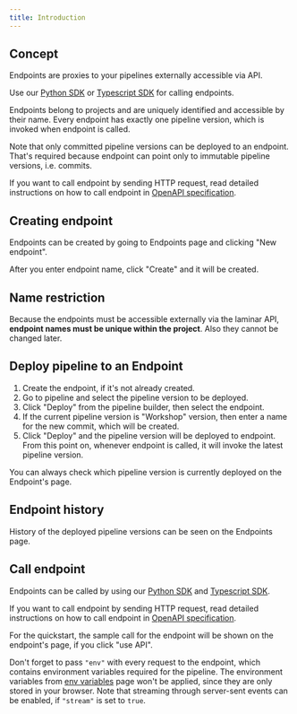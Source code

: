 ```yaml
---
title: Introduction
---
```


## Concept

Endpoints are proxies to your pipelines externally accessible via API.

Use our [Python SDK](https://github.com/lmnr-ai/lmnr-python) or [Typescript SDK](https://github.com/lmnr-ai/lmnr-ts) for calling endpoints.

Endpoints belong to projects and are uniquely identified and accessible by their name.
Every endpoint has exactly one pipeline version, which is invoked when endpoint is called.

Note that only committed pipeline versions can be deployed to an endpoint.
That's required because endpoint can point only to immutable pipeline versions, i.e. commits.

If you want to call endpoint by sending HTTP request, read detailed instructions on how to call endpoint in [OpenAPI specification](/api-reference/endpoint/endpoint_run).

## Creating endpoint

Endpoints can be created by going to Endpoints page and clicking "New endpoint".

After you enter endpoint name, click "Create" and it will be created.

## Name restriction

Because the endpoints must be accessible externally via the laminar API, **endpoint names must be unique within the project**. Also they cannot be changed later.

## Deploy pipeline to an Endpoint

1. Create the endpoint, if it's not already created.
1. Go to pipeline and select the pipeline version to be deployed.
1. Click "Deploy" from the pipeline builder, then select the endpoint.
1. If the current pipeline version is "Workshop" version, then enter a name for the new commit, which will be created.
1. Click "Deploy" and the pipeline version will be deployed to endpoint. From this point on, whenever endpoint is called, it will invoke the latest pipeline version.

You can always check which pipeline version is currently deployed on the Endpoint's page.

## Endpoint history

History of the deployed pipeline versions can be seen on the Endpoints page.

## Call endpoint

Endpoints can be called by using our [Python SDK](https://github.com/lmnr-ai/lmnr-python) and [Typescript SDK](https://github.com/lmnr-ai/lmnr-ts).

If you want to call endpoint by sending HTTP request, read detailed instructions on how to call endpoint in [OpenAPI specification](/api-reference/endpoint/endpoint_run).

For the quickstart, the sample call for the endpoint will be shown on the endpoint's page, if you click "use API".

Don't forget to pass `"env"` with every request to the endpoint, which contains environment variables required for the pipeline.
The environment variables from [env variables](/documentation/pipeline/env-variables) page won't be applied, since they are only stored in your browser.
Note that streaming through server-sent events can be enabled, if `"stream"` is set to `true`.
